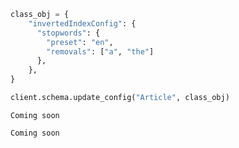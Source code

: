 
<Tabs groupId="languages">
<TabItem value="py" label="Python">

```python
class_obj = {
    "invertedIndexConfig": {
      "stopwords": {
        "preset": "en",
        "removals": ["a", "the"]
      },
    },
}

client.schema.update_config("Article", class_obj)
```

</TabItem>
<TabItem value="js" label="JavaScript">

```
Coming soon
```

</TabItem>
<TabItem value="ts" label="TypeScript">

```
Coming soon
```

</TabItem>
</Tabs>
